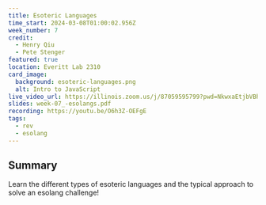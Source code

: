 ```yaml
---
title: Esoteric Languages
time_start: 2024-03-08T01:00:02.956Z
week_number: 7
credit:
  - Henry Qiu
  - Pete Stenger
featured: true
location: Everitt Lab 2310
card_image:
  background: esoteric-languages.png
  alt: Intro to JavaScript
live_video_url: https://illinois.zoom.us/j/87059595799?pwd=NkwxaEtjbVBhR2d6anJIc2FDQVJQZz09
slides: week-07_-esolangs.pdf
recording: https://youtu.be/O6h3Z-OEFgE
tags:
  - rev
  - esolang
---
```

## Summary

Learn the different types of esoteric languages and the typical approach to solve an esolang challenge!